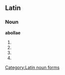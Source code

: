 ==Latin==

===Noun===
'''abollae''' {{f}}

# {{inflection of|abolla||gen|s|lang=la}}
# {{inflection of|abolla||dat|s|lang=la}}
# {{inflection of|abolla||nom|p|lang=la}}
# {{inflection of|abolla||voc|p|lang=la}}

[[Category:Latin noun forms]]